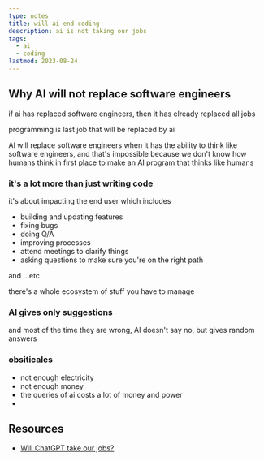 ```yaml
---
type: notes
title: will ai end coding
description: ai is not taking our jobs
tags:
  - ai
  - coding
lastmod: 2023-08-24
---
```


## Why AI will not replace software engineers

if ai has replaced software engineers, then it has elready replaced all jobs

programming is last job that will be replaced by ai

AI will replace software engineers when it has the ability to think like software engineers, and that's impossible because we don't know how humans think in first place to make an AI program that thinks like humans

### it's a lot more than just writing code

it's about impacting the end user which includes

- building and updating features
- fixing bugs
- doing Q/A
- improving processes
- attend meetings to clarify things
- asking questions to make sure you're on the right path

and ...etc

there's a whole ecosystem of stuff you have to manage

### AI gives only suggestions

and most of the time they are wrong, AI doesn't say no, but gives random answers

### obsiticales

- not enough electricity
- not enough money
- the queries of ai costs a lot of money and power
- 

## Resources

- [Will ChatGPT take our jobs?](https://youtu.be/J5yDPdGe9fo)
